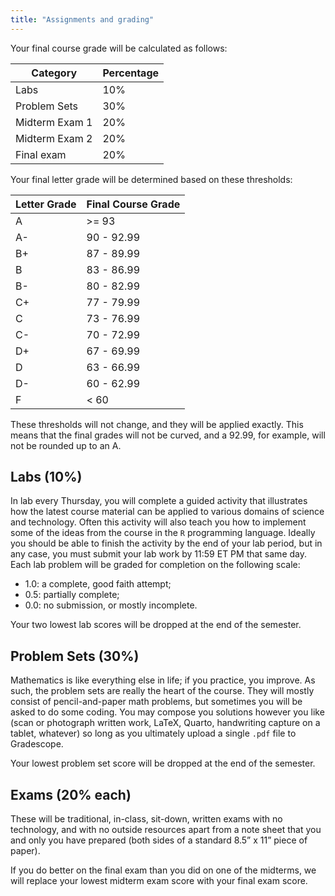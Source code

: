```yaml
---
title: "Assignments and grading"
---
```


Your final course grade will be calculated as follows:

| Category       | Percentage |
|----------------|------------|
| Labs           | 10%        |
| Problem Sets   | 30%        |
| Midterm Exam 1 | 20%        |
| Midterm Exam 2 | 20%        |
| Final exam     | 20%        |

Your final letter grade will be determined based on these thresholds:

| Letter Grade | Final Course Grade |
|--------------|--------------------|
| A            | \>= 93             |
| A-           | 90 - 92.99         |
| B+           | 87 - 89.99         |
| B            | 83 - 86.99         |
| B-           | 80 - 82.99         |
| C+           | 77 - 79.99         |
| C            | 73 - 76.99         |
| C-           | 70 - 72.99         |
| D+           | 67 - 69.99         |
| D            | 63 - 66.99         |
| D-           | 60 - 62.99         |
| F            | \< 60              |

::: callout-warning
These thresholds will not change, and they will be applied exactly. This means that the final grades will not be curved, and a 92.99, for example, will not be rounded up to an A.
:::

## Labs (10%)

In lab every Thursday, you will complete a guided activity that illustrates how the latest course material can be applied to various domains of science and technology. Often this activity will also teach you how to implement some of the ideas from the course in the `R` programming language. Ideally you should be able to finish the activity by the end of your lab period, but in any case, you must submit your lab work by 11:59 ET PM that same day. Each lab problem will be graded for completion on the following scale:

-   1.0: a complete, good faith attempt;
-   0.5: partially complete;
-   0.0: no submission, or mostly incomplete.

::: callout-note
Your two lowest lab scores will be dropped at the end of the semester.
:::

## Problem Sets (30%)

Mathematics is like everything else in life; if you practice, you improve. As such, the problem sets are really the heart of the course. They will mostly consist of pencil-and-paper math problems, but sometimes you will be asked to do some coding. You may compose you solutions however you like (scan or photograph written work, LaTeX, Quarto, handwriting capture on a tablet, whatever) so long as you ultimately upload a single `.pdf` file to Gradescope.

::: callout-note
Your lowest problem set score will be dropped at the end of the semester.
:::

## Exams (20% each)

These will be traditional, in-class, sit-down, written exams with no technology, and with no outside resources apart from a note sheet that you and only you have prepared (both sides of a standard 8.5" x 11" piece of paper).

::: callout-note
If you do better on the final exam than you did on one of the midterms, we will replace your lowest midterm exam score with your final exam score.
:::
